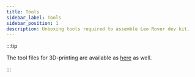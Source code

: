```yaml
---
title: Tools
sidebar_label: Tools
sidebar_position: 1
description: Unboxing tools required to assemble Leo Rover dev kit.
---
```


<ImageZoom
  loading="eager"
  src="/img/robots/leo/manuals/tools/leo-manual-tools-1.webp"
  alt="Box of tools used to assemble Leo Rover"
  width="1200"
  height="802"
  caption="In this box you'll find all the tools needed to assemble the Leo Rover Developer Kit."
/>

<ImageZoom
  src="/img/robots/leo/manuals/tools/leo-manual-tools-2.webp"
  alt="Opened box with tools used to assemble Leo Rover"
  width="1200"
  height="802"
/>

<ImageZoom
  src="/img/robots/leo/manuals/tools/leo-manual-tools-3.webp"
  alt="Plastic box used to store screw during assembly of Leo Rover"
  width="1200"
  height="802"
  caption="A plastic tray to store screws during the assembly steps."
/>

<ImageZoom
  src="/img/robots/leo/manuals/tools/leo-manual-tools-4.webp"
  alt="3D printed tool for extracting microSD card on RaspberryPi, laying on the table"
  width="1200"
  height="802"
  caption="A 3D-printed microSD card extraction tool that becomes handy when you need to disconnect the microSD card from the internal RaspberryPi port."
/>

<ImageZoom
  src="/img/robots/leo/manuals/tools/leo-manual-tools-5.webp"
  alt="Closeup of microSD card extraction tool"
  width="1200"
  height="802"
/>

:::tip

The tool files for 3D-printing are available as
[here](https://drive.google.com/drive/folders/1F5RxC6afN7XKEwIBfKVCjFhl4YjjUx38?usp=sharing)
as well.

:::

<ImageZoom
  src="/img/robots/leo/manuals/tools/leo-manual-tools-6.webp"
  alt="Set of imbus and torx screwdrivers laying on the table"
  width="1200"
  height="802"
  caption="A set of screwdrivers (2mm, 3mm, 4mm, T40 torx)"
/>

<ImageZoom
  src="/img/robots/leo/manuals/tools/leo-manual-tools-7.webp"
  alt="Li-ion charger laying on the table with its box on the side"
  width="1200"
  height="802"
  caption="A 12.6V DC battery charger with EU wall plug (+ EU-US plug adapter)"
/>

<ImageZoom
  src="/img/robots/leo/manuals/tools/leo-manual-tools-8.webp"
  alt="Loctite, vaseline and lithium grease laying on the table"
  width="1200"
  height="802"
  caption="A bottle of Loctite 243 to secure threaded connections, a bottle of vaseline for easier cable threading, a tube of lithium grease for the wheels assembly"
/>

<ImageZoom
  src="/img/robots/leo/manuals/tools/leo-manual-tools-9.webp"
  alt="Set of wrenches and Phillips screwdriver laying on the table"
  width="1200"
  height="802"
  caption="A set of flat wrenches (7mm, 8mm, 10mm) and a cross-headed Philips screwdriver"
/>

<ImageZoom
  src="/img/robots/leo/manuals/tools/leo-manual-tools-10.webp"
  alt="Additional screws and nuts laying on the table"
  width="1200"
  height="802"
  caption="3 sets of nuts and bolts to mount additional equipment on the top platform of the Rover"
/>

<ImageZoom
  src="/img/robots/leo/manuals/tools/leo-manual-tools-11.webp"
  alt="USB A to miniUSB cable laying on the table"
  width="1200"
  height="802"
  caption="A mini-USB to USB-A adapter to access the top mini-USB socket with standard USB-A devices"
/>
